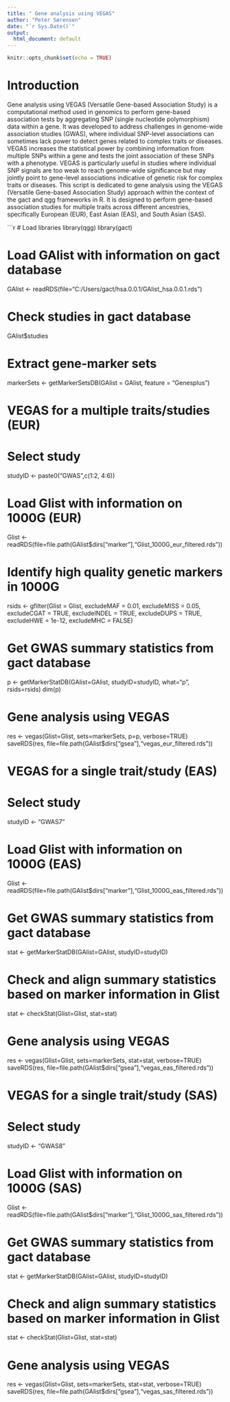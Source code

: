 ```yaml
---
title: " Gene analysis using VEGAS"
author: "Peter Sørensen"
date: "`r Sys.Date()`"
output:
  html_document: default
---
```


```r
knitr::opts_chunk$set(echo = TRUE)
```

# Introduction
Gene analysis using VEGAS (Versatile Gene-based Association Study) is a computational method used in genomics to perform gene-based association tests by aggregating SNP (single nucleotide polymorphism) data within a gene. It was developed to address challenges in genome-wide association studies (GWAS), where individual SNP-level associations can sometimes lack power to detect genes related to complex traits or diseases. VEGAS increases the statistical power by combining information from multiple SNPs within a gene and tests the joint association of these SNPs with a phenotype. VEGAS is particularly useful in studies where individual SNP signals are too weak to reach genome-wide significance but may jointly point to gene-level associations indicative of genetic risk for complex traits or diseases.
This script is dedicated to gene analysis using the VEGAS (Versatile Gene-based Association Study) approach within the context of the gact and qgg frameworks in R. It is designed to perform gene-based association studies for multiple traits across different ancestries, specifically European (EUR), East Asian (EAS), and South Asian (SAS).

```r
# Load libraries
library(qgg)
library(gact)


# Load GAlist with information on gact database
GAlist <- readRDS(file="C:/Users/gact/hsa.0.0.1/GAlist_hsa.0.0.1.rds")

# Check studies in gact database
GAlist$studies

# Extract gene-marker sets
markerSets <- getMarkerSetsDB(GAlist = GAlist, feature = "Genesplus")


################################################################################
# VEGAS for a multiple traits/studies (EUR)
################################################################################

# Select study
studyID <- paste0("GWAS",c(1:2, 4:6))

# Load Glist with information on 1000G (EUR)
Glist <- readRDS(file=file.path(GAlist$dirs["marker"],"Glist_1000G_eur_filtered.rds"))

# Identify high quality genetic markers in 1000G
rsids <- gfilter(Glist = Glist,
                 excludeMAF = 0.01,
                 excludeMISS = 0.05,
                 excludeCGAT = TRUE,
                 excludeINDEL = TRUE,
                 excludeDUPS = TRUE,
                 excludeHWE = 1e-12,
                 excludeMHC = FALSE)

# Get GWAS summary statistics from gact database
p <- getMarkerStatDB(GAlist=GAlist, studyID=studyID,
                     what="p", rsids=rsids)
dim(p)

# Gene analysis using VEGAS
res <- vegas(Glist=Glist, sets=markerSets, p=p, verbose=TRUE)
saveRDS(res, file=file.path(GAlist$dirs["gsea"],"vegas_eur_filtered.rds"))


################################################################################
# VEGAS for a single trait/study (EAS)
################################################################################

# Select study
studyID <- "GWAS7"

# Load Glist with information on 1000G (EAS)
Glist <- readRDS(file=file.path(GAlist$dirs["marker"],"Glist_1000G_eas_filtered.rds"))

# Get GWAS summary statistics from gact database
stat <- getMarkerStatDB(GAlist=GAlist, studyID=studyID)

# Check and align summary statistics based on marker information in Glist
stat <- checkStat(Glist=Glist, stat=stat)

# Gene analysis using VEGAS
res <- vegas(Glist=Glist, sets=markerSets, stat=stat, verbose=TRUE)
saveRDS(res, file=file.path(GAlist$dirs["gsea"],"vegas_eas_filtered.rds"))


################################################################################
# VEGAS for a single trait/study (SAS)
################################################################################

# Select study
studyID <- "GWAS8"

# Load Glist with information on 1000G (SAS)
Glist <- readRDS(file=file.path(GAlist$dirs["marker"],"Glist_1000G_sas_filtered.rds"))

# Get GWAS summary statistics from gact database
stat <- getMarkerStatDB(GAlist=GAlist, studyID=studyID)

# Check and align summary statistics based on marker information in Glist
stat <- checkStat(Glist=Glist, stat=stat)

# Gene analysis using VEGAS
res <- vegas(Glist=Glist, sets=markerSets, stat=stat, verbose=TRUE)
saveRDS(res, file=file.path(GAlist$dirs["gsea"],"vegas_sas_filtered.rds"))

